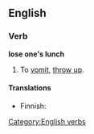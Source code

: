 ==English==

===Verb===
'''lose one's lunch'''

# {{slang}} To [[vomit]], [[throw up]].

====Translations====
{{trans-top|slang: to vomit}}
* Finnish: {{t|fi|yrjötä}}
{{trans-mid}}
{{trans-bottom}}

[[Category:English verbs]]